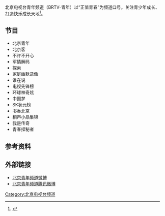 {{頻道資訊
| 頻道名稱         = 北京电视台青年频道<br>BRTV-青年
| 所屬國家         = {{PRC}}
| 總部所在         = [[北京市|北京市]]朝阳区CBD核心区建国路98号（2009年4月1日之后）<br>北京市海淀区西三环北路（之前）
| 播放地區         = [[北京市|北京市]]
| 開播日期         = 
| 停播日期         = 
| 收視率           = 
| 收視率調查時間   = 
| 收視率資料來源   = 
| 頻道口號         = 立足教育、弘扬公益、重在参与
| 視頻格式         = [[標準畫質電視|SDTV]]（[[576i|576i]] [[縱橫比_(圖像)|16:9]]）<br/>[[高清晰度電視|HDTV]]（[[1080i|1080i]] [[縱橫比_(圖像)|16:9]]）
| 音頻格式         = [[單聲道|單聲道]]（[[標清|標清]]）<br/>[[立體聲|立體聲]]/[[杜比數字|環繞聲]]（[[高清|高清]]）
| 擁有者           = [[北京电视台|北京电视台]]
| 持股者           = 
| 前頻道名稱       = '''北京电视台八套'''<br>'''北京电视台青少频道'''
| 被取代名稱       = 
| 集團同類頻道     = 
| 重播服務頻道     = 
| 頻道官方網站     = https://web.archive.org/web/20141130151649/http://tv.brtn.cn/qingnian/
| 備註             = 
| 有線電視供應商01 = [[歌华有线|歌华有线]]
| 有線電視頻道數01 = 标清版: 28频道<br> 高清版: 628频道
}}
北京电视台青年频道（BRTV-青年）以“正值青春”为频道口号。关注青少年成长、打造快乐成长天地<ref>{{Cite web |url=http://www.hinews.cn/news/system/2011/12/12/013795701.shtml |title=BTV青年频道元旦开播 |author=京华时报 |date=2011-12-12 |publisher=南海网 |accessdate=2014-12-17 |archive-date=2014-12-17 |archive-url=https://web.archive.org/web/20141217105539/http://www.hinews.cn/news/system/2011/12/12/013795701.shtml |dead-url=no }}</ref>。

== 节目 ==
*北京青年
*北京客
*不许不开心
*军情解码
*探索
*家庭幽默录像
*谁在说
*电视先锋榜
*环球神奇炫
*中国梦
*SK状元榜
*书香北京
*相声小品集锦
*我是传奇
*青春探秘者
== 参考资料 ==
{{reflist}}

== 外部链接 ==
*[http://weibo.com/u/2274998873 北京青年频道微博]{{Wayback|url=http://weibo.com/u/2274998873 |date=20131206143132 }}
*[http://t.qq.com/BTVqingnianpin 北京青年频道腾讯微博]{{Wayback|url=http://t.qq.com/BTVqingnianpin |date=20141217113417 }}

{{电视小作品}}
{{北京电视台}}
[[Category:北京电视台频道|Category:北京电视台频道]]
